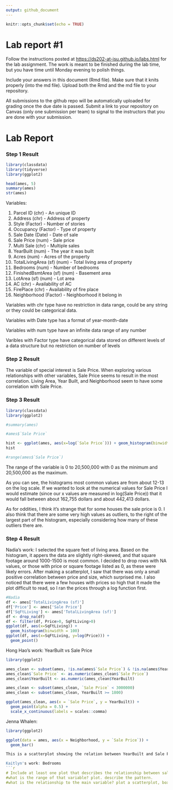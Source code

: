 ```yaml
---
output: github_document
---
```


<!-- README.md is generated from README.Rmd. Please edit the README.Rmd file -->

```r
knitr::opts_chunk$set(echo = TRUE)
```

# Lab report #1

Follow the instructions posted at <https://ds202-at-isu.github.io/labs.html> for the lab assignment. The work is meant to be finished during the lab time, but you have time until Monday evening to polish things.

Include your answers in this document (Rmd file). Make sure that it knits properly (into the md file). Upload both the Rmd and the md file to your repository.

All submissions to the github repo will be automatically uploaded for grading once the due date is passed. Submit a link to your repository on Canvas (only one submission per team) to signal to the instructors that you are done with your submission.

# Lab Report

### Step 1 Result

```r
library(classdata)
library(tidyverse)
library(ggplot2)

head(ames, 5)
summary(ames)
str(ames)
```

Variables:

1. Parcel ID (chr) - An unique ID
2. Address (chr) - Address of property
3. Style (Factor) - Number of stories
4. Occupancy (Factor) - Type of property
5. Sale Date (Date) - Date of sale
6. Sale Price (num) - Sale price
7. Multi Sale (chr) - Multiple sales
8. YearBuilt (num) - The year it was built
9. Acres (num) - Acres of the property
10. TotalLivingArea (sf) (num) - Total living area of property
11. Bedrooms (num) - Number of bedrooms
12. FinishedBsmtArea (sf) (num) - Basement area
13. LotArea (sf) (num) - Lot area
14. AC (chr) - Availability of AC
15. FirePlace (chr) - Availability of fire place
16. Neighborhood (Factor) - Neighborhood it belong in

Variables with chr type have no restriction in data range, could be any string or they could be categorical data.

Variables with Date type has a format of year-month-date

Variables with num type have an infinite data range of any number

Varibles with Factor type have categorical data stored on different levels of a data structure but no restriction on number of levels

### Step 2 Result
The variable of special interest is Sale Price. When exploring various relationships with other variables, Sale Price seems to result in the most correlation. Living Area, Year Built, and Neighborhood seem to have some correlation with Sale Price.



### Step 3 Result
```r

library(classdata)
library(ggplot2)

#summary(ames)

#ames$`Sale Price`

hist <- ggplot(ames, aes(x=log(`Sale Price`))) + geom_histogram(binwidth=.1) + ggtitle("Histogram for Sale Price of Residential Sales in Ames")  + labs(x="Sale Price")
hist

#range(ames$`Sale Price`)

```

The range of the variable is 0 to 20,500,000 with 0 as the minimum and 20,500,000 as the maximum.

As you can see, the histograms most common values are from about 12-13 on the log scale.
If we wanted to look at the numerical values for Sale Price I would estimate (since our x values are measured in log(Sale Price)) that it would fall between about 162,755 dollars and about 442,413 dollars.

As for oddities, I think it's strange that for some houses the sale price is 0. I also think that there are some very high values as outliers, to the right of the largest part of the histogram, especially considering how many of these outliers there are. 

### Step 4 Result

Nadia's work:
  I selected the square feet of living area. Based on the histogram, it appers the data are slightly right-skewed, and that square footage around 1000-1500 is most common. I decided to drop rows with NA values, or those with price or square footage listed as 0, as these were likely errors. After making a scatterplot, I saw that there was only a small positive correlation between price and size, which surprised me. I also noticed that there were a few houses with prices so high that it made the plot difficult to read, so I ran the prices through a log function first.

``` r
#Nadia
df <- ames['TotalLivingArea (sf)']
df['Price'] <- ames['Sale Price']
df['SqFtLiving'] <- ames['TotalLivingArea (sf)']
df <- drop_na(df)
df <- filter(df, Price>0, SqFtLiving>0)
ggplot(df, aes(x=SqFtLiving)) +
  geom_histogram(binwidth = 100)
ggplot(df, aes(x=SqFtLiving, y=log(Price))) +
  geom_point()

```

Hong Hao's work: YearBuilt vs Sale Price
```r
library(ggplot2)

ames_clean <- subset(ames, !is.na(ames$`Sale Price`) & !is.na(ames$YearBuilt))
ames_clean$`Sale Price` <- as.numeric(ames_clean$`Sale Price`)
ames_clean$YearBuilt <- as.numeric(ames_clean$YearBuilt)

ames_clean <- subset(ames_clean, `Sale Price` < 3000000)
ames_clean <- subset(ames_clean, YearBuilt >= 1800)

ggplot(ames_clean, aes(x = `Sale Price`, y = YearBuilt)) +
  geom_point(alpha = 0.5) +
  scale_x_continuous(labels = scales::comma)

```


Jenna Whalen:
```r
library(ggplot2)

ggplot(data = ames, aes(x = Neighborhood, y = `Sale Price`)) +
  geom_bar()

This is a scatterplot showing the relation between YearBuilt and Sale Price. The YearBuilt data range from 1880 and onward, Sale Price range from 0 to millions. We can see from the plot that there is a slight trend of average properties' price increasing as the year progresses closer to the present. While creating the plot, there were 2 Sale Price outliers that have price above 10 million and 1 YearBuilt outlier which is at 0. These outliers were cleaned out of the data in order to see the trend. 

Kaitlyn's work: Bedrooms
```r

# Include at least one plot that describes the relationship between sales prices and your variable. Include one paragraph describing the pattern you see. Are there oddities? Follow-up on (some of) them.
#what is the range of that variable? plot. describe the pattern.
#what is the relationship to the main variable? plot a scatterplot, boxplot or facetted barcharts (dependening on the types of variables involved). Describe overall pattern, does this variable describe any oddities discovered in 3? Identify/follow-up on any oddities.

```


